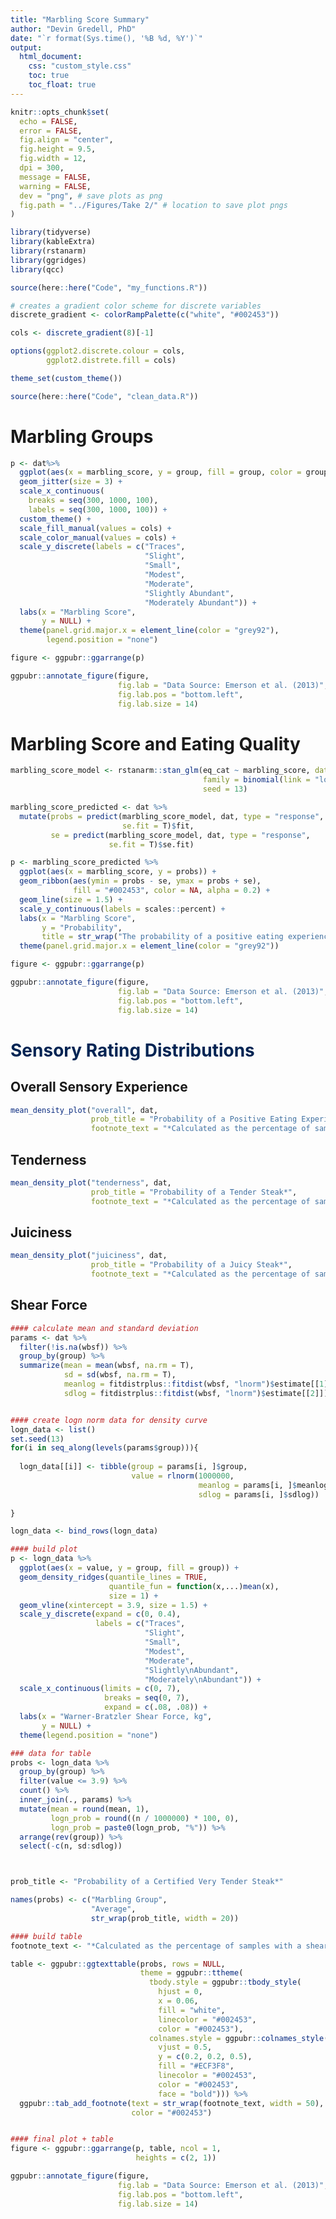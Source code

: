 ```yaml
---
title: "Marbling Score Summary"
author: "Devin Gredell, PhD"
date: "`r format(Sys.time(), '%B %d, %Y')`"
output: 
  html_document:
    css: "custom_style.css"
    toc: true
    toc_float: true
---
```


```r
knitr::opts_chunk$set(
  echo = FALSE,
  error = FALSE,
  fig.align = "center",
  fig.height = 9.5,
  fig.width = 12,
  dpi = 300,
  message = FALSE,
  warning = FALSE,
  dev = "png", # save plots as png
  fig.path = "../Figures/Take 2/" # location to save plot pngs
)

library(tidyverse)
library(kableExtra)
library(rstanarm)
library(ggridges)
library(qcc)

source(here::here("Code", "my_functions.R"))
```

```r
# creates a gradient color scheme for discrete variables
discrete_gradient <- colorRampPalette(c("white", "#002453"))

cols <- discrete_gradient(8)[-1]

options(ggplot2.discrete.colour = cols,
        ggplot2.distrete.fill = cols)

theme_set(custom_theme())
```

```r
source(here::here("Code", "clean_data.R"))
```

# Marbling Groups

```r

p <- dat%>%
  ggplot(aes(x = marbling_score, y = group, fill = group, color = group)) +
  geom_jitter(size = 3) +
  scale_x_continuous(
    breaks = seq(300, 1000, 100),
    labels = seq(300, 1000, 100)) +
  custom_theme() +
  scale_fill_manual(values = cols) +
  scale_color_manual(values = cols) +
  scale_y_discrete(labels = c("Traces",
                              "Slight",
                              "Small",
                              "Modest",
                              "Moderate",
                              "Slightly Abundant",
                              "Moderately Abundant")) +
  labs(x = "Marbling Score",
       y = NULL) +
  theme(panel.grid.major.x = element_line(color = "grey92"),
        legend.position = "none")

figure <- ggpubr::ggarrange(p)

ggpubr::annotate_figure(figure,
                        fig.lab = "Data Source: Emerson et al. (2013)",
                        fig.lab.pos = "bottom.left",
                        fig.lab.size = 14)

```

# Marbling Score and Eating Quality
```r
marbling_score_model <- rstanarm::stan_glm(eq_cat ~ marbling_score, data = dat,
                                           family = binomial(link = "logit"),
                                           seed = 13)

marbling_score_predicted <- dat %>% 
  mutate(probs = predict(marbling_score_model, dat, type = "response",
                         se.fit = T)$fit,
         se = predict(marbling_score_model, dat, type = "response", 
                      se.fit = T)$se.fit)

p <- marbling_score_predicted %>% 
  ggplot(aes(x = marbling_score, y = probs)) +
  geom_ribbon(aes(ymin = probs - se, ymax = probs + se),
              fill = "#002453", color = NA, alpha = 0.2) +
  geom_line(size = 1.5) +
  scale_y_continuous(labels = scales::percent) +
  labs(x = "Marbling Score",
       y = "Probability",
       title = str_wrap("The probability of a positive eating experience increases with marbling score.", width = 45)) +
  theme(panel.grid.major.x = element_line(color = "grey92"))

figure <- ggpubr::ggarrange(p)

ggpubr::annotate_figure(figure, 
                        fig.lab = "Data Source: Emerson et al. (2013)",
                        fig.lab.pos = "bottom.left",
                        fig.lab.size = 14)
```

# Sensory Rating Distributions {.tabset .tabset-pills style="color: #002453"}

## Overall Sensory Experience
```r
mean_density_plot("overall", dat,
                  prob_title = "Probability of a Positive Eating Experience*",
                  footnote_text = "*Calculated as the percentage of samples rated above 7.5.")
```

## Tenderness
```r
mean_density_plot("tenderness", dat,
                  prob_title = "Probability of a Tender Steak*",
                  footnote_text = "*Calculated as the percentage of samples rated above 7.5.")
```

## Juiciness
```r
mean_density_plot("juiciness", dat,
                  prob_title = "Probability of a Juicy Steak*",
                  footnote_text = "*Calculated as the percentage of samples rated above 7.5.")
```

## Shear Force
```r

#### calculate mean and standard deviation
params <- dat %>%
  filter(!is.na(wbsf)) %>%
  group_by(group) %>%
  summarize(mean = mean(wbsf, na.rm = T),
            sd = sd(wbsf, na.rm = T),
            meanlog = fitdistrplus::fitdist(wbsf, "lnorm")$estimate[[1]],
            sdlog = fitdistrplus::fitdist(wbsf, "lnorm")$estimate[[2]])


#### create logn norm data for density curve
logn_data <- list()
set.seed(13)
for(i in seq_along(levels(params$group))){
  
  logn_data[[i]] <- tibble(group = params[i, ]$group,
                           value = rlnorm(1000000,
                                          meanlog = params[i, ]$meanlog,
                                          sdlog = params[i, ]$sdlog))
  
}

logn_data <- bind_rows(logn_data)

#### build plot
p <- logn_data %>%
  ggplot(aes(x = value, y = group, fill = group)) +
  geom_density_ridges(quantile_lines = TRUE,
                      quantile_fun = function(x,...)mean(x),
                      size = 1) +
  geom_vline(xintercept = 3.9, size = 1.5) +
  scale_y_discrete(expand = c(0, 0.4),
                   labels = c("Traces",
                              "Slight",
                              "Small",
                              "Modest",
                              "Moderate",
                              "Slightly\nAbundant",
                              "Moderately\nAbundant")) +
  scale_x_continuous(limits = c(0, 7),
                     breaks = seq(0, 7),
                     expand = c(.08, .08)) +
  labs(x = "Warner-Bratzler Shear Force, kg",
       y = NULL) +
  theme(legend.position = "none")

### data for table
probs <- logn_data %>%
  group_by(group) %>%
  filter(value <= 3.9) %>%
  count() %>%
  inner_join(., params) %>%
  mutate(mean = round(mean, 1),
         logn_prob = round((n / 1000000) * 100, 0),
         logn_prob = paste0(logn_prob, "%")) %>%
  arrange(rev(group)) %>%
  select(-c(n, sd:sdlog))



prob_title <- "Probability of a Certified Very Tender Steak*"

names(probs) <- c("Marbling Group", 
                  "Average",
                  str_wrap(prob_title, width = 20))

#### build table
footnote_text <- "*Calculated as the percentage of samples with a shear force value below 3.9 kg (ASTM - F2925)."

table <- ggpubr::ggtexttable(probs, rows = NULL,
                             theme = ggpubr::ttheme(
                               tbody.style = ggpubr::tbody_style(
                                 hjust = 0,
                                 x = 0.06,
                                 fill = "white",
                                 linecolor = "#002453",
                                 color = "#002453"),
                               colnames.style = ggpubr::colnames_style(
                                 vjust = 0.5,
                                 y = c(0.2, 0.2, 0.5),
                                 fill = "#ECF3F8",
                                 linecolor = "#002453",
                                 color = "#002453",
                                 face = "bold"))) %>%
  ggpubr::tab_add_footnote(text = str_wrap(footnote_text, width = 50),
                           color = "#002453")


#### final plot + table
figure <- ggpubr::ggarrange(p, table, ncol = 1,
                            heights = c(2, 1))

ggpubr::annotate_figure(figure, 
                        fig.lab = "Data Source: Emerson et al. (2013)",
                        fig.lab.pos = "bottom.left",
                        fig.lab.size = 14)
```

